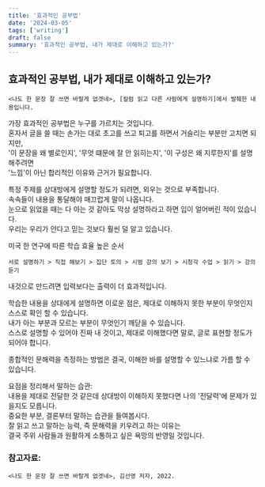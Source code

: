 ```yaml
---
title: '효과적인 공부법'
date: '2024-03-05'
tags: ['writing']
draft: false
summary: '효과적인 공부법, 내가 제대로 이해하고 있는가?'
---
```


## 효과적인 공부법, 내가 제대로 이해하고 있는가?

```
<나도 한 문장 잘 쓰면 바랄게 없겟네>, [칼럼 읽고 다른 사람에게 설명하기]에서 발췌한 내용입니다.
```

가장 효과적인 공부법은 누구를 가르치는 것입니다.<br />
혼자서 글을 쓸 때는 손가는 대로 초고를 쓰고 퇴고를 하면서 거슬리는 부분만 고치면 되지만,<br />
'이 문장을 왜 별로인지', '무엇 떄문에 잘 안 읽히는지', '이 구성은 왜 지루한지'를
설명해주려면 <br />
'느낌'이 아닌 합리적인 이유와 근거가 필요합니다.

특정 주제를 상대방에게 설명할 정도가 되려면, 외우는 것으로 부족합니다.<br />
속속들이 내용을 통달해야 매끄럽게 말이 나옵니다.<br />
눈으로 읽었을 때는 다 아는 것 같아도 막상 설명하라고 하면 입이 얼어버린 적이 있습니다.<br />
우리는 우리가 안다고 믿는 것보다 훨씬 덜 알고 있습니다.

미국 한 연구에 따른 학습 효율 높은 순서

```
서로 설명하기 > 직접 해보기 > 집단 토의 > 시범 강의 보기 > 시청각 수업 > 읽기 > 강의 듣기
```

내것으로 만드려면 입력보다는 출력이 더 효과적입니다.

학습한 내용을 상대에게 설명하면 이로운 점은, 제대로 이해하지 못한 부분이 무엇인지 스스로 확인 할 수 있습니다.<br />
내가 아는 부분과 모르는 부분이 무엇인기 깨닫을 수 있습니다.<br />
스스로 설명할 수 있어야 진짜 내 것이고, 제대로 이해했다면 말로, 글로 표현할 정도가 되어야 합니다.

종합적인 문해력을 측정하는 방법은 결국, 이해한 바를 설명할 수 있느냐로 가름 할 수 있습니다.

요점을 정리해서 말하는 습관:<br />
내용을 제대로 전달한 것 같은데 상대방이 이해하지 못했다면 나의 '전달력'에 문제가 있을지도 모릅니다.<br />
중요한 부분, 결론부터 말하는 습관을 들여봅시다.<br />
잘 읽고 쓰고 말하는 능력, 즉 문해력을 키우려고 하는 이유는 <br />
결국 주위 사람들과 원활하게 소통하고 싶은
욕망의 반영일 것입니다.

### 참고자료:

```
<나도 한 문장 잘 쓰면 바랄게 없겟네>, 김선영 저자, 2022.
```
